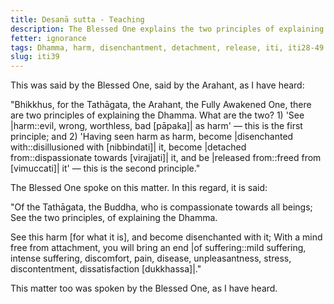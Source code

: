 ```yaml
---
title: Desanā sutta - Teaching
description: The Blessed One explains the two principles of explaining the Dhamma - 1) 'See harm as harm' and 2) 'Having seen harm as harm, become disenchanted with it, become detached from it, and be released from it.'
fetter: ignorance
tags: Dhamma, harm, disenchantment, detachment, release, iti, iti28-49
slug: iti39
---
```


This was said by the Blessed One, said by the Arahant, as I have heard:

"Bhikkhus, for the Tathāgata, the Arahant, the Fully Awakened One, there are two principles of explaining the Dhamma. What are the two? 1) 'See |harm::evil, wrong, worthless, bad [pāpaka]| as harm' — this is the first principle; and 2) 'Having seen harm as harm, become |disenchanted with::disillusioned with [nibbindati]| it, become |detached from::dispassionate towards [virajjati]| it, and be |released from::freed from [vimuccati]| it' — this is the second principle."

The Blessed One spoke on this matter. In this regard, it is said:

"Of the Tathāgata, the Buddha,
who is compassionate towards all beings;
See the two principles,
of explaining the Dhamma.

See this harm [for what it is],
and become disenchanted with it;
With a mind free from attachment,
you will bring an end |of suffering::mild suffering, intense suffering, discomfort, pain, disease, unpleasantness, stress, discontentment, dissatisfaction [dukkhassa]|."

This matter too was spoken by the Blessed One, as I have heard.